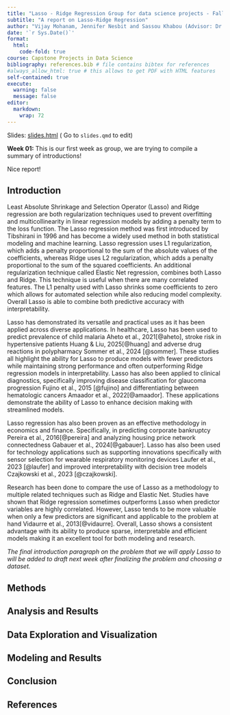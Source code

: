 ```yaml
---
title: "Lasso - Ridge Regression Group for data science projects - Fall 2025 "
subtitle: "A report on Lasso-Ridge Regression"
author: "Vijay Mohanam, Jennifer Nesbit and Sassou Khabou (Advisor: Dr. Cohen)"
date: '`r Sys.Date()`'
format:
  html:
    code-fold: true
course: Capstone Projects in Data Science
bibliography: references.bib # file contains bibtex for references
#always_allow_html: true # this allows to get PDF with HTML features
self-contained: true
execute: 
  warning: false
  message: false
editor: 
  markdown: 
    wrap: 72
---
```


Slides: [slides.html](slides.html){target="_blank"} ( Go to `slides.qmd`
to edit)

::: callout-note
**Week 01:** This is our first week as group, we are trying to compile a summary of introductions!

Nice report!
:::

## Introduction

Least Absolute Shrinkage and Selection Operator (Lasso) and Ridge regression are both regularization techniques used to prevent overfitting and multicollinearity in linear regression models by adding a penalty term to the loss function. The Lasso regression method was first introduced by Tibshirani in 1996 and has become a widely used method in both statistical modeling and machine learning. Lasso regression uses L1 regularization, which adds a penalty proportional to the sum of the absolute values of the coefficients, whereas Ridge uses L2 regularization, which adds a penalty proportional to the sum of the squared coefficients. An additional regularization technique called Elastic Net regression, combines both Lasso and Ridge. This technique is useful when there are many correlated features. The L1 penalty used with Lasso shrinks some coefficients to zero which allows for automated selection while also reducing model complexity. Overall Lasso is able to combine both predictive accuracy with interpretability. 

Lasso has demonstrated its versatile and practical uses as it has been applied across diverse applications. In healthcare, Lasso has been used to predict prevalence of child malaria Aheto et al., 2021[@aheto], stroke risk in hypertensive patients Huang & Liu, 2025[@huang] and adverse drug reactions in polypharmacy Sommer et al., 2024 [@sommer]. These studies all highlight the ability for Lasso to produce models with fewer predictors while maintaining strong performance and often outperforming Ridge regression models in interpretability. Lasso has also been applied to clinical diagnostics, specifically improving disease classification for glaucoma progression Fujino et al., 2015 [@fujino] and differentiating between hematologic cancers Amaador et al., 2022[@amaador]. These applications demonstrate the ability of Lasso to enhance decision making with streamlined models.

Lasso regression has also been proven as an effective methodology in economics and finance. Specifically, in predicting corporate bankruptcy Pereira et al., 2016[@pereira] and analyzing housing price network connectedness Gabauer et al., 2024[@gabauer]. Lasso has also been used for technology applications such as supporting innovations specifically with sensor selection for wearable respiratory monitoring devices Laufer et al., 2023 [@laufer] and improved interpretability with decision tree models Czajkowski et al., 2023 [@czajkowski].

Research has been done to compare the use of Lasso as a methodology to multiple related techniques such as Ridge and Elastic Net. Studies have shown that Ridge regression sometimes outperforms Lasso when predictor variables are highly correlated. However, Lasso tends to be more valuable when only a few predictors are significant and applicable to the problem at hand Vidaurre et al., 2013[@vidaurre]. Overall, Lasso shows a consistent advantage with its ability to produce sparse, interpretable and efficient models making it an excellent tool for both modeling and research.

*The final introduction paragraph on the problem that we will apply Lasso to will be added to draft next week after finalizing the problem and choosing a dataset.*




## Methods


## Analysis and Results


## Data Exploration and Visualization


## Modeling and Results


## Conclusion


## References

